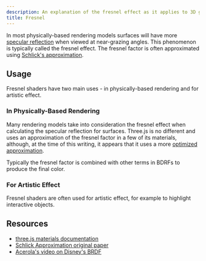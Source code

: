 ```yaml
---
description: An explanation of the fresnel effect as it applies to 3D graphics
title: Fresnel
---
```




<UnderConstruction />

<App client:visible />
<Tabs directory="shaders/fresnel" />

In most physically-based rendering models surfaces will have more [specular reflection](https://en.wikipedia.org/wiki/Specular_reflection) when viewed at near-grazing angles. This phenomenon is typically called the fresnel effect. The fresnel factor is often approximated using [Schlick's approximation](https://en.wikipedia.org/wiki/Schlick%27s_approximation).

## Usage

Fresnel shaders have two main uses - in physically-based rendering and for artistic effect.

### In Physically-Based Rendering

Many rendering models take into consideration the fresnel effect when calculating the specular reflection for surfaces. Three.js is no different and uses an approximation of the fresnel factor in a few of its materials, although, at the time of this writing, it appears that it uses a more [optimized approximation](https://github.com/mrdoob/three.js/blob/19816c7ec422efde9f21afbabb504236da3a3325/src/renderers/shaders/ShaderChunk/common.glsl.js#L112-L137).

Typically the fresnel factor is combined with other terms in BDRFs to produce the final color.

### For Artistic Effect

Fresnel shaders are often used for artistic effect, for example to highlight interactive objects.

## Resources

- [three.js materials documentation](https://threejs.org/manual/#en/materials)
- [Schlick Approximation original paper](https://web.archive.org/web/20200510114532/http://cs.virginia.edu/~jdl/bib/appearance/analytic%20models/schlick94b.pdf)
- [Acerola's video on Disney's BRDF](https://www.youtube.com/watch?v=KkOkx0FiHDA)
